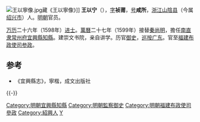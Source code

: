 [[File:王以寧像.jpg|thumb]]藏《王以寧像》]]
'''王以宁'''（{{bd|1567年||？||Wang王}}），[[表字|字]]'''祯莆'''，[[号|号]]'''咸所'''，[[浙江|浙江]][[山陰县|山陰县]]（今属[[绍兴市|绍兴市]]）人。[[明朝|明朝]]官员。

[[万历|万历]]二十六年（1598年）[[进士|进士]]。[[萬曆|萬曆]]二十七年（1599年）接替[[秦尚明|秦尚明]]，擔任[[南直隶|南直隶]][[常州府|常州府]][[宜興縣|宜興縣]][[知縣|知縣]]。建崇文书院，亲自讲学。历官[[御史|御史]]，[[巡按|巡按]][[广东|广东]]。官至[[福建布政使司|福建布政使司]][[参政|参政]]。

==参考==
*《宜興縣志》，寧楷，成文出版社
{{-}}
{{start box}}
{{s-off}}
{{succession box|[[秦尚明|秦尚明]]|[[喻致知|喻致知]]|[[南直隶|南直隶]][[常州府|常州府]][[宜興縣|宜興縣]][[知縣|知縣]]|}}
{{end box}}
{{萬曆二十六年戊戌科殿試金榜}}
{{明朝官员小作品}}
{{DEFAULTSORT:Wang王}}
[[Category:明朝宜興縣知縣|Category:明朝宜興縣知縣]]
[[Category:明朝監察御史|Category:明朝監察御史]]
[[Category:明朝福建布政使司參政|Category:明朝福建布政使司參政]]
[[Category:紹興人|Category:紹興人]]
[[Category:王姓|Y]]